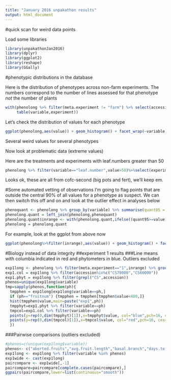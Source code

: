 ```yaml
---
title: "January 2016 unpakathon results"
output: html_document
---
```


#quick scan for weird data points

Load some libraries

```r
library(unpakathonJan2016)
library(dplyr)
library(ggplot2)
library(reshape)
library(GGally)
```

#phenotypic distributions in the database

Here is the distribution of phenotypes across non-farm experiments.  The numbers correspond to the number of lines assessed for that phenotype *not* the number of plants

```r
with(phenolong %>% filter(meta.experiment != "farm") %>% select(accession,experiment,variable) %>% distinct(),
     table(variable,experiment))
```



Let's check the distribution of values for each phenotype

```r

ggplot(phenolong,aes(value)) + geom_histogram() + facet_wrap(~variable,scales = "free",ncol=4)

```

Several weird values for several phenotypes

Now look at problematic data (extreme values)

Here are the treatments and experiments with leaf.numbers greater than 50

```r
phenolong %>% filter(variable=="leaf.number",value>50)%>%select(experiment,treatment)%>%distinct()
```

Looks ok, these are all from cofc-second (big pots and fert), we'll keep em.

#Some automated vetting of observations
I'm going to flag points that are outside the central 90% of all values for a phenotype as suspect.  We can then switch this off and on and look at the outlier effect in analyses below
```r

phenoquant <- phenolong %>% group_by(variable) %>% summarise(quant05 = quantile(value,0.05,na.rm=T),quant95 = quantile(value,0.95,na.rm=T))
phenolong.quant = left_join(phenolong,phenoquant)
phenolong.quant$inrange <- with(phenolong.quant,ifelse((quant95>=value)&(quant05<=value),TRUE,FALSE))
phenolong = phenolong.quant
```

For example, look at the ggplot from above now
```r
ggplot(phenolong%>%filter(inrange),aes(value)) + geom_histogram() + facet_wrap(~variable,scales = "free",ncol=4)
```



#Biology instead of data integrity
##experiment 1 results
###Line means with columbia indicated in red and phytometers in blue.  Outliers excluded

```r
exp1long <- phenolong %>% filter(meta.experiment=="1",inrange) %>% group_by(variable,accession) %>% summarise(value=mean(value,na.rm=T)) 
exp1.col = exp1long %>% filter(accession%in%c("CS70000","CS60000"))
exp1.phyt = exp1long %>% filter(grepl("CS",accession))
phenos=unique(exp1long$variable)
tmp=sapply(phenos,function(ph){
  tmpphen = exp1long[exp1long$variable==ph,]
  if (ph=="fruitnum") {tmpphen = tmpphen[tmpphen$value<400,]}
  hist(tmpphen$value,main=paste("exp1",ph))
  tmpphyt=exp1.phyt %>% filter(variable==ph)
  tmpcol=exp1.col %>% filter(variable==ph)
  points(y=rep(0,dim(tmpphyt)[1]),x=tmpphyt$value, col="blue",pch=16, cex=1.1) #phytometers
  points(y=rep(0,dim(tmpcol)[1]),x=tmpcol$value, col="red",pch=16, cex=1.1) # columbia especially
  })

```

###Pairwise comparisons (outliers excluded)

```r
#phenos=c(unique(exp1long$variable))
phenos<- c("aborted.fruits","avg.fruit.length","basal.branch","days.to.bolt","diameter.at.bolt","fruitnum","germinants.14d","inflorescence.height", "ttl.maininfl.branch")
exp1long <- exp1long %>% filter(variable %in% phenos)
exp1wide <- cast(exp1long)
paircompare <- exp1wide[,-1]
paircompare=paircompare[complete.cases(paircompare),]
ggpairs(paircompare,lower=list(continuous="smooth"))
```

